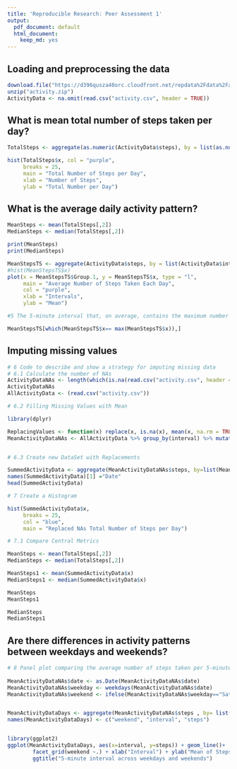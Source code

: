 ---
title: 'Reproducible Research: Peer Assessment 1'
output:
  pdf_document: default
  html_document:
    keep_md: yes
---


## Loading and preprocessing the data

```{r}
download.file("https://d396qusza40orc.cloudfront.net/repdata%2Fdata%2Factivity.zip", destfile = "activity.zip", mode="wb")
unzip("activity.zip")
ActivityData <- na.omit(read.csv("activity.csv", header = TRUE))

```

## What is mean total number of steps taken per day?

```{r}
TotalSteps <- aggregate(as.numeric(ActivityData$steps), by = list(as.numeric(ActivityData$date)), FUN = "mean")

hist(TotalSteps$x, col = "purple",
     breaks = 25,
     main = "Total Number of Steps per Day",
     xlab = "Number of Steps",
     ylab = "Total Number per Day")
```

## What is the average daily activity pattern?
```{r}

MeanSteps <- mean(TotalSteps[,2])
MedianSteps <- median(TotalSteps[,2])

print(MeanSteps)
print(MedianSteps)

MeanStepsTS <- aggregate(ActivityData$steps, by = list(ActivityData$interval), FUN = "mean")
#hist(MeanStepsTS$x)
plot(x = MeanStepsTS$Group.1, y = MeanStepsTS$x, type = "l",
     main = "Average Number of Steps Taken Each Day",
     col = "purple",
     xlab = "Intervals",
     ylab = "Mean")

#5 The 5-minute interval that, on average, contains the maximum number of steps

MeanStepsTS[which(MeanStepsTS$x== max(MeanStepsTS$x)),]
```


## Imputing missing values
```{r}
# 6 Code to describe and show a strategy for imputing missing data
# 6.1 Calculate the number of NAs
ActivityDataNAs <- length(which(is.na(read.csv("activity.csv", header = TRUE))))
ActivityDataNAs
AllActivityData <- (read.csv("activity.csv"))

# 6.2 Filling Missing Values with Mean 

library(dplyr)

ReplacingValues <- function(x) replace(x, is.na(x), mean(x, na.rm = TRUE))
MeanActivityDataNAs <- AllActivityData %>% group_by(interval) %>% mutate(steps = ReplacingValues(steps))


# 6.3 Create new DataSet with Replacements

SummedActivityData <- aggregate(MeanActivityDataNAs$steps, by=list(MeanActivityDataNAs$date), sum)
names(SummedActivityData)[1] ="Date"
head(SummedActivityData)

# 7 Create a Histogram

hist(SummedActivityData$x,
     breaks = 25,
     col = "blue",
     main = "Replaced NAs Total Number of Steps per Day")

# 7.1 Compare Central Metrics

MeanSteps <- mean(TotalSteps[,2])
MedianSteps <- median(TotalSteps[,2])

MeanSteps1 <- mean(SummedActivityData$x)
MedianSteps1 <- median(SummedActivityData$x)

MeanSteps
MeanSteps1

MedianSteps
MedianSteps1

```
## Are there differences in activity patterns between weekdays and weekends?
```{r}
# 8 Panel plot comparing the average number of steps taken per 5-minute interval across weekdays and weekends
 
MeanActivityDataNAs$date <- as.Date(MeanActivityDataNAs$date)
MeanActivityDataNAs$weekday <- weekdays(MeanActivityDataNAs$date)
MeanActivityDataNAs$weekend <- ifelse(MeanActivityDataNAs$weekday=="Saturday" | MeanActivityDataNAs$weekday=="Sunday", "Weekend", "Weekday" )


MeanActivityDataDays <- aggregate(MeanActivityDataNAs$steps , by= list(MeanActivityDataNAs$weekend, MeanActivityDataNAs$interval), na.omit(mean))
names(MeanActivityDataDays) <- c("weekend", "interval", "steps")


library(ggplot2)
ggplot(MeanActivityDataDays, aes(x=interval, y=steps)) + geom_line()+
        facet_grid(weekend ~.) + xlab("Interval") + ylab("Mean of Steps") +
        ggtitle("5-minute interval across weekdays and weekends")
```
